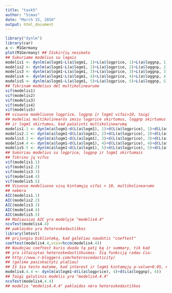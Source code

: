 ```yaml
---
title: "task5"
author: "Simas"
date: "March 15, 2016"
output: html_document
---
```

```r
library("dynlm")
library(car)
a <- M1Germany
plot(M1Germany) ## Išskirčių nesimato
## Sukuriame modelius su lagais
modelis1 <- dynlm(a$logm1~L(a$logm1, 1)+L(a$logprice, 1)+L(a$loggnp, 1)+L(a$interest,1))
modelis2 <- dynlm(a$logm1~L(a$logm1, 2)+L(a$logprice, 2)+L(a$loggnp, 2)+L(a$interest,2))
modelis3 <- dynlm(a$logm1~L(a$logm1, 3)+L(a$logprice, 3)+L(a$loggnp, 3)+L(a$interest,3))
modelis4 <- dynlm(a$logm1~L(a$logm1, 4)+L(a$logprice, 4)+L(a$loggnp, 4)+L(a$interest,4))
modelis5 <- dynlm(a$logm1~L(a$logm1, 5)+L(a$logprice, 5)+L(a$loggnp, 5)+L(a$interest,5))
## Tikrinam modelius dėl multikolinearumo
vif(modelis1)
vif(modelis2)
vif(modelis3)
vif(modelis4)
vif(modelis5)
## visuose modeliuose logprice, loggnp ir logm1 vifai>10, taigi 
## modeliai multikolinearūs imsiu logprice skirtumus, loggnp skirtumus
## ir logm1 skirtumus, kad pašalinti multikolinearumą
modelis1.1 <- dynlm(a$logm1~d(L(a$logm1), 1)+d(L(a$logprice), 1)+d(L(a$loggnp), 1)+L(a$interest,1))
modelis2.2 <- dynlm(a$logm1~d(L(a$logm1), 2)+d(L(a$logprice), 2)+d(L(a$loggnp), 2)+L(a$interest,2))
modelis3.3 <- dynlm(a$logm1~d(L(a$logm1), 3)+d(L(a$logprice), 3)+d(L(a$loggnp), 3)+L(a$interest,3))
modelis4.4 <- dynlm(a$logm1~d(L(a$logm1), 4)+d(L(a$logprice), 4)+d(L(a$loggnp), 4)+L(a$interest,4))
modelis5.5 <- dynlm(a$logm1~d(L(a$logm1), 5)+d(L(a$logprice), 5)+d(L(a$loggnp), 5)+L(a$interest,5))
## Sukūriau modelius su logprice, loggnp ir logm1 skirtumais
## Tikrinu jų vifus
vif(modelis1.1)
vif(modelis2.2)
vif(modelis3.3)
vif(modelis4.4)
vif(modelis5.5)
## Visuose modeliuose visų kintamųjų vifai < 10, multikolinearumo  
## nebėra
AIC(modelis1.1)
AIC(modelis2.2)
AIC(modelis3.3)
AIC(modelis4.4)
AIC(modelis5.5)
## Mažiausias AIC yra modelyje "modelis4.4"
ncvTest(modelis4.4)
## paklaidos yra heteroskedastiškos
library(lmtest) 
## prijungiu biblioteką, kad galėčiau naudotis "coeftest"
coeftest(modelis4.4,vcov=hccm(modelis4.4))
## Naudojau coeftest kuris duoda tą patį ką ir summary, tik kad 
## yra ištaisytas heteroskedastiškusmas. Šią funkciją radau čia:
## http://www.r-bloggers.com/heteroscedasticity/ 
## (galima pasiskaityti plačiau)
## Iš šio testo matome, kad interest ir logm1 kintamųjų p-value>0.05, ## jie yra nereikšmingi, juos galime išmesti
modelis4.4.4 <- dynlm(a$logm1~d(L(a$logprice), 4)+d(L(a$loggnp), 4))
## Taigi galutinis modelis yra "modelis4.4.4"
ncvTest(modelis4.4.4)
## modelio "modelis4.4.4" paklaidos nėra heteroskedastiškos
```
